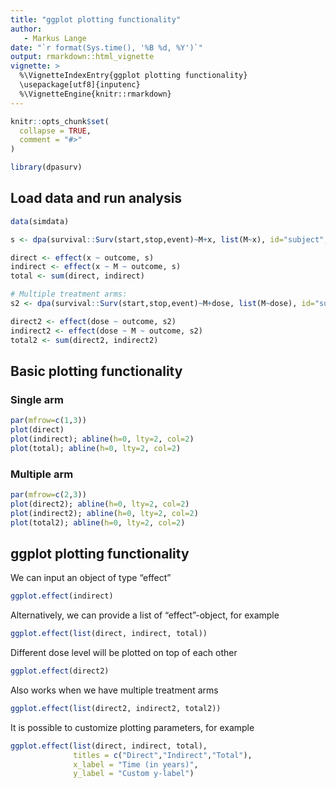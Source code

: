 ```yaml
---
title: "ggplot plotting functionality"
author: 
   - Markus Lange
date: "`r format(Sys.time(), '%B %d, %Y')`"
output: rmarkdown::html_vignette
vignette: >
  %\VignetteIndexEntry{ggplot plotting functionality}
  \usepackage[utf8]{inputenc}
  %\VignetteEngine{knitr::rmarkdown}
---
```


<style>
.main-container {
  max-width: unset;
}
</style>

```r
knitr::opts_chunk$set(
  collapse = TRUE,
  comment = "#>"
)
```

```r
library(dpasurv)
```


## Load data and run analysis

```r
data(simdata)

s <- dpa(survival::Surv(start,stop,event)~M+x, list(M~x), id="subject", data=simdata, boot.n=100)

direct <- effect(x ~ outcome, s)
indirect <- effect(x ~ M ~ outcome, s)
total <- sum(direct, indirect)

# Multiple treatment arms:
s2 <- dpa(survival::Surv(start,stop,event)~M+dose, list(M~dose), id="subject", data=simdata, boot.n=100)

direct2 <- effect(dose ~ outcome, s2)
indirect2 <- effect(dose ~ M ~ outcome, s2)
total2 <- sum(direct2, indirect2)
```

## Basic plotting functionality

### Single arm

```r
par(mfrow=c(1,3))
plot(direct)
plot(indirect); abline(h=0, lty=2, col=2)
plot(total); abline(h=0, lty=2, col=2)
```

### Multiple arm

```r
par(mfrow=c(2,3))
plot(direct2); abline(h=0, lty=2, col=2)
plot(indirect2); abline(h=0, lty=2, col=2)
plot(total2); abline(h=0, lty=2, col=2)
```

## ggplot plotting functionality

We can input an object of type "effect"

```r
ggplot.effect(indirect)
```

Alternatively, we can provide a list of "effect"-object, for example

```r
ggplot.effect(list(direct, indirect, total))
```

Different dose level will be plotted on top of each other

```r
ggplot.effect(direct2)
```

Also works when we have multiple treatment arms

```r
ggplot.effect(list(direct2, indirect2, total2))
```

It is possible to customize plotting parameters, for example

```r
ggplot.effect(list(direct, indirect, total), 
              titles = c("Direct","Indirect","Total"),
              x_label = "Time (in years)", 
              y_label = "Custom y-label")
```

